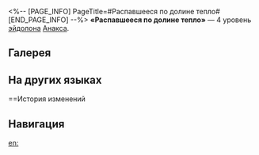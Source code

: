 <%-- [PAGE_INFO]
PageTitle=#Распавшееся по долине тепло#
[END_PAGE_INFO] --%>
{{Эйдолон Инфобокс
|Название         = Распавшееся по долине тепло
|Изображение      = Эйдолон Распавшееся по долине тепло.png
|Персонаж         = Анакса
|Уровень          = 4
|Длительность     = 
|Описание         = Использование навыка повышает силу атаки на 30% на 2 хода. Этот эффект может складываться до 2 раз.
|Свойство1        = 
|Масштабирование1 = 
}}
'''«Распавшееся по долине тепло»''' — 4 уровень [[эйдолон]]а [[Анакса]].

==Галерея==
{{Галерея|position=left|captionalign=center
|Персонаж Анакса Эйдолон 4.png|Осколок Эйдолона
}}

==На других языках==
{{На других языках
|en   = Blaze, Plunged to Canyon
|zhs  = 坠落在山谷的炽热
|zht  = 墜落在山谷的熾熱
|ja   = {{Rubi|峡谷|きょうこく}}に{{Rubi|落|お}}ちる{{Rubi|灼熱|しゃくねつ}}
|ko   = 산골짜기에 떨어진 열기
|es   = Incandescencia despeñada
|fr   = Feu éteint de la vallée
|ru   = Распавшееся по долине тепло
|th   = Blaze, Plunged to Canyon
|vi   = Ngọn Lửa, Lao Vào Vực Thẳm
|de   = Glut, die in die Schlucht stürzt
|id   = Blaze, Plunged to Canyon
|pt   = Chamas Arremessadas no Cânion
}}

==История изменений
{{История изменений|3.5}}

==Навигация==
{{Навык Навбокс|Анакса}}

[[en:]]
